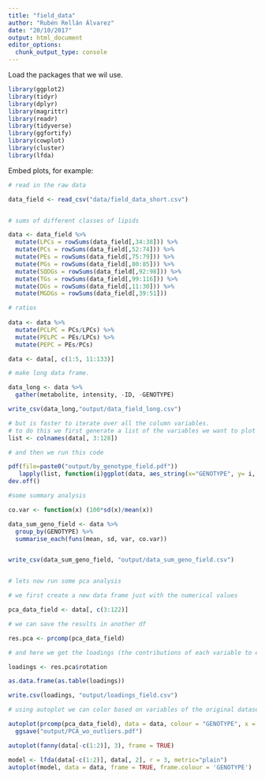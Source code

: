 ```yaml
---
title: "field_data"
author: "Rubén Rellán Álvarez"
date: "20/10/2017"
output: html_document
editor_options: 
  chunk_output_type: console
---
```



Load the packages that we wil use.
```r
library(ggplot2)
library(tidyr)
library(dplyr)
library(magrittr)
library(readr)
library(tidyverse)
library(ggfortify)
library(cowplot)
library(cluster)
library(lfda)
```

Embed plots, for example:

```r
# read in the raw data

data_field <- read_csv("data/field_data_short.csv")


# sums of different classes of lipids 

data <- data_field %>%
  mutate(LPCs = rowSums(data_field[,34:38])) %>%
  mutate(PCs = rowSums(data_field[,52:74])) %>%
  mutate(PEs = rowSums(data_field[,75:79])) %>%
  mutate(PGs = rowSums(data_field[,80:85])) %>%
  mutate(SQDGs = rowSums(data_field[,92:98])) %>%
  mutate(TGs = rowSums(data_field[,99:116])) %>%
  mutate(DGs = rowSums(data_field[,11:30])) %>%
  mutate(MGDGs = rowSums(data_field[,39:51])) 

# ratios
  
data <- data %>%
  mutate(PCLPC = PCs/LPCs) %>%
  mutate(PELPC = PEs/LPCs) %>%
  mutate(PEPC = PEs/PCs)

data <- data[, c(1:5, 11:133)]

# make long data frame.

data_long <- data %>%
  gather(metabolite, intensity, -ID, -GENOTYPE)

write_csv(data_long,"output/data_field_long.csv")

```





```r

# but is faster to iterate over all the column variables.
# to do this we first generate a list of the variables we want to plot
list <- colnames(data[, 3:128])

# and then we run this code

pdf(file=paste0("output/by_genotype_field.pdf"))
   lapply(list, function(i)ggplot(data, aes_string(x="GENOTYPE", y= i, color = "GENOTYPE")) + geom_jitter(width = 0.25))
dev.off()

#some summary analysis

co.var <- function(x) (100*sd(x)/mean(x))

data_sum_geno_field <- data %>%
  group_by(GENOTYPE) %>%
  summarise_each(funs(mean, sd, var, co.var))


write_csv(data_sum_geno_field, "output/data_sum_geno_field.csv")


# lets now run some pca analysis

# we first create a new data frame just with the numerical values

pca_data_field <- data[, c(3:122)]

# we can save the results in another df

res.pca <- prcomp(pca_data_field)

# and here we get the loadings (the contributions of each variable to each of the PCs)

loadings <- res.pca$rotation

as.data.frame(as.table(loadings))

write.csv(loadings, "output/loadings_field.csv")

# using autoplot we can color based on variables of the original dataset.

autoplot(prcomp(pca_data_field), data = data, colour = "GENOTYPE", x = 1, y = 2) + 
  ggsave("output/PCA_wo_outliers.pdf")

autoplot(fanny(data[-c(1:2)], 3), frame = TRUE)

model <- lfda(data[-c(1:2)], data[, 2], r = 3, metric="plain")
autoplot(model, data = data, frame = TRUE, frame.colour = 'GENOTYPE')

```


